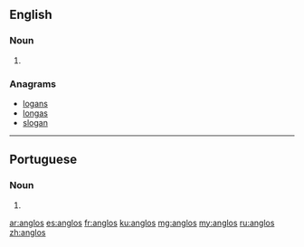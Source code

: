{{also|Anglos|angļos}}
==English==

===Noun===
{{head|en|noun plural form}}

# {{plural of|anglo|lang=en}}

===Anagrams===
* [[logans#English|logans]]
* [[longas#English|longas]]
* [[slogan#English|slogan]]

----

==Portuguese==

===Noun===
{{head|pt|noun plural form}}

# {{plural of|anglo|lang=pt}}

[[ar:anglos]]
[[es:anglos]]
[[fr:anglos]]
[[ku:anglos]]
[[mg:anglos]]
[[my:anglos]]
[[ru:anglos]]
[[zh:anglos]]